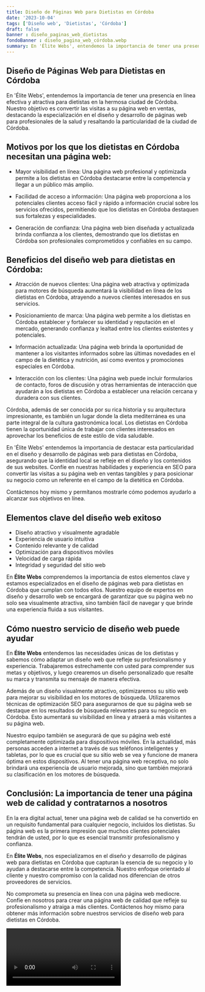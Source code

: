 ```yaml
---
title: Diseño de Páginas Web para Dietistas en Córdoba
date: '2023-10-04'
tags: ['Diseño web', 'Dietistas', 'Córdoba']
draft: false
banner : diseño_paginas_web_dietistas
fondoBanner : diseño_pagina_web_córdoba.webp
summary: En 'Élite Webs', entendemos la importancia de tener una presencia en línea efectiva y atractiva para dietistas en la hermosa ciudad de Córdoba. Nuestro objetivo es convertir las visitas a su página web en ventas, destacando la especialización en el diseño y desarrollo de páginas web para profesionales de la salud y resaltando la particularidad de la ciudad de Córdoba. 
---
```


## Diseño de Páginas Web para Dietistas en Córdoba

En 'Élite Webs', entendemos la importancia de tener una presencia en línea efectiva y atractiva para dietistas en la hermosa ciudad de Córdoba. Nuestro objetivo es convertir las visitas a su página web en ventas, destacando la especialización en el diseño y desarrollo de páginas web para profesionales de la salud y resaltando la particularidad de la ciudad de Córdoba. 

## Motivos por los que los dietistas en Córdoba necesitan una página web:

- Mayor visibilidad en línea: Una página web profesional y optimizada permite a los dietistas en Córdoba destacarse entre la competencia y llegar a un público más amplio.

- Facilidad de acceso a información: Una página web proporciona a los potenciales clientes acceso fácil y rápido a información crucial sobre los servicios ofrecidos, permitiendo que los dietistas en Córdoba destaquen sus fortalezas y especialidades.

- Generación de confianza: Una página web bien diseñada y actualizada brinda confianza a los clientes, demostrando que los dietistas en Córdoba son profesionales comprometidos y confiables en su campo.

## Beneficios del diseño web para dietistas en Córdoba:

- Atracción de nuevos clientes: Una página web atractiva y optimizada para motores de búsqueda aumentará la visibilidad en línea de los dietistas en Córdoba, atrayendo a nuevos clientes interesados en sus servicios.

- Posicionamiento de marca: Una página web permite a los dietistas en Córdoba establecer y fortalecer su identidad y reputación en el mercado, generando confianza y lealtad entre los clientes existentes y potenciales.

- Información actualizada: Una página web brinda la oportunidad de mantener a los visitantes informados sobre las últimas novedades en el campo de la dietética y nutrición, así como eventos y promociones especiales en Córdoba.

- Interacción con los clientes: Una página web puede incluir formularios de contacto, foros de discusión y otras herramientas de interacción que ayudarán a los dietistas en Córdoba a establecer una relación cercana y duradera con sus clientes.

Córdoba, además de ser conocida por su rica historia y su arquitectura impresionante, es también un lugar donde la dieta mediterránea es una parte integral de la cultura gastronómica local. Los dietistas en Córdoba tienen la oportunidad única de trabajar con clientes interesados en aprovechar los beneficios de este estilo de vida saludable.

En 'Élite Webs' entendemos la importancia de destacar esta particularidad en el diseño y desarrollo de páginas web para dietistas en Córdoba, asegurando que la identidad local se refleje en el diseño y los contenidos de sus websites. Confíe en nuestras habilidades y experiencia en SEO para convertir las visitas a su página web en ventas tangibles y para posicionar su negocio como un referente en el campo de la dietética en Córdoba.

Contáctenos hoy mismo y permítanos mostrarle cómo podemos ayudarlo a alcanzar sus objetivos en línea.

<GifSeo />

<Cta />

## Elementos clave del diseño web exitoso

- Diseño atractivo y visualmente agradable
- Experiencia de usuario intuitiva
- Contenido relevante y de calidad
- Optimización para dispositivos móviles
- Velocidad de carga rápida
- Integridad y seguridad del sitio web

En **Élite Webs** comprendemos la importancia de estos elementos clave y estamos especializados en el diseño de páginas web para dietistas en Córdoba que cumplan con todos ellos. Nuestro equipo de expertos en diseño y desarrollo web se encargará de garantizar que su página web no solo sea visualmente atractiva, sino también fácil de navegar y que brinde una experiencia fluida a sus visitantes.

## Cómo nuestro servicio de diseño web puede ayudar

En **Élite Webs** entendemos las necesidades únicas de los dietistas y sabemos cómo adaptar un diseño web que refleje su profesionalismo y experiencia. Trabajaremos estrechamente con usted para comprender sus metas y objetivos, y luego crearemos un diseño personalizado que resalte su marca y transmita su mensaje de manera efectiva.

Además de un diseño visualmente atractivo, optimizaremos su sitio web para mejorar su visibilidad en los motores de búsqueda. Utilizaremos técnicas de optimización SEO para asegurarnos de que su página web se destaque en los resultados de búsqueda relevantes para su negocio en Córdoba. Esto aumentará su visibilidad en línea y atraerá a más visitantes a su página web.

Nuestro equipo también se asegurará de que su página web esté completamente optimizada para dispositivos móviles. En la actualidad, más personas acceden a internet a través de sus teléfonos inteligentes y tabletas, por lo que es crucial que su sitio web se vea y funcione de manera óptima en estos dispositivos. Al tener una página web receptiva, no solo brindará una experiencia de usuario mejorada, sino que también mejorará su clasificación en los motores de búsqueda.

## Conclusión: La importancia de tener una página web de calidad y contratarnos a nosotros

En la era digital actual, tener una página web de calidad se ha convertido en un requisito fundamental para cualquier negocio, incluidos los dietistas. Su página web es la primera impresión que muchos clientes potenciales tendrán de usted, por lo que es esencial transmitir profesionalismo y confianza.

En **Élite Webs**, nos especializamos en el diseño y desarrollo de páginas web para dietistas en Córdoba que capturan la esencia de su negocio y lo ayudan a destacarse entre la competencia. Nuestro enfoque orientado al cliente y nuestro compromiso con la calidad nos diferencian de otros proveedores de servicios.

No comprometa su presencia en línea con una página web mediocre. Confíe en nosotros para crear una página web de calidad que refleje su profesionalismo y atraiga a más clientes. Contáctenos hoy mismo para obtener más información sobre nuestros servicios de diseño web para dietistas en Córdoba.

<Video />

<CtaBot job='Dietistas' city='Córdoba'/>

<Gmaps query='Córdoba+españa+maps' />
